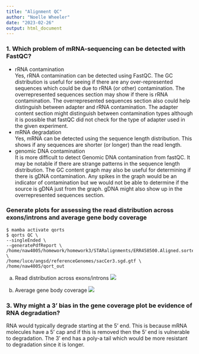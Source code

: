 ```yaml
---
title: "Alignment QC"
author: "Noelle Wheeler"
date: "2023-02-26"
output: html_document
---
```

### 1. Which problem of mRNA-sequencing can be detected with FastQC? 
- rRNA contamination\
Yes, rRNA contamination can be detected using FastQC. The GC distribution is useful for seeing if there are any over-represented sequences which could be due to rRNA (or other) contamination. The overrepresented sequences section may show if there is rRNA contamination. The overrepresented sequences section also could help distinguish between adapter and rRNA contamination. The adapter content section might distinguish between contamination types although it is possible that fastQC did not check for the type of adapter used in the given experiment.
- mRNA degradation\
Yes, mRNA can be detected using the sequence length distribution. This shows if any sequences are shorter (or longer) than the read length. 
- genomic DNA contamination\
It is more difficult to detect Genomic DNA contamination from fastQC. It may be notable if there are strange patterns in the sequence length distribution.
The GC content graph may also be useful for determining if there is gDNA contamination. Any spikes in the graph would be an indicator of contamination but we would not be able to determine if the source is gDNA just from the graph. gDNA might also show up in the overrepresented sequences section.

###  Generate plots for assessing the read distribution across exons/introns and average gene body coverage
```{}
$ mamba activate qorts
$ qorts QC \
--singleEnded \
--generatePdfReport \
/home/naw4005/homework/homework3/STARalignments/ERR458500.Aligned.sortedByCoord.out.bam \
/home/luce/angsd/referenceGenomes/sacCer3.sgd.gtf \
/home/naw4005/qort_out
```
a. Read distribution across exons/introns
![](/Users/noelawheeler/Desktop/Screen Shot 2023-02-28 at 9.46.26 AM.png)

b. Average gene body coverage
![](/Users/noelawheeler/Desktop/Screen Shot 2023-02-28 at 9.44.02 AM.png)

### 3. Why might a 3’ bias in the gene coverage plot be evidence of RNA degradation?
RNA would typically degrade starting at the 5' end. This is because mRNA molecules have a 5' cap and if this is removed then the 5' end is vulnerable to degradation. The 3' end has a poly-a tail which would be more resistant to degradation since it is longer. 

